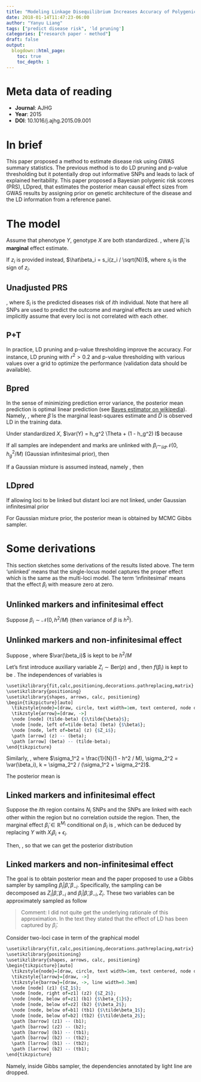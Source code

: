 ```yaml
---
title: "Modeling Linkage Disequilibrium Increases Accuracy of Polygenic Risk Scores"
date: 2018-01-14T11:47:23-06:00
author: "Yanyu Liang"
tags: ["predict disease risk", 'ld pruning']
categories: ["research paper - method"]
draft: false
output:
  blogdown::html_page:
    toc: true
    toc_depth: 1
---
```


# Meta data of reading

* **Journal**: AJHG
* **Year**: 2015
* **DOI**: 10.1016/j.ajhg.2015.09.001

$$
\newcommand\E{\text{E}}
\newcommand\var{\text{Var}}
$$

# In brief

This paper proposed a method to estimate disease risk using GWAS summary statistics. The previous method is to do LD pruning and p-value thresholding but it potentially drop out informative SNPs and leads to lack of explained heritability. This paper proposed a Bayesian polygenic risk scores (PRS), LDpred, that estimates the posterior mean causal effect sizes from GWAS results by assigning prior on genetic architecture of the disease and the LD information from a reference panel.

# The model

Assume that phenotype $Y$, genotype $X$ are both standardized.
\begin{align*}
  Y &= \sum_{i = 1}^M X_i \beta_i + \epsilon \\
  \hat\beta_i &= X_i' Y / N
\end{align*}
, where $\hat\beta_i$ is **marginal** effect estimate.

If $z_i$ is provided instead, $\hat\beta_i = s_i(z_i / \sqrt{N})$, where $s_i$ is the sign of $z_i$.

## Unadjusted PRS

\begin{align*}
  S_i &= \sum_{j = 1}^M X_{ji} \hat\beta_j
\end{align*}
, where $S_i$ is the predicted diseases risk of $i$th individual. Note that here all SNPs are used to predict the outcome and marginal effects are used which implicitly assume that every loci is not correlated with each other.

## P+T

In practice, LD pruning and p-value thresholding improve the accuracy. For instance, LD pruning with $r^2 > 0.2$ and p-value thresholding with various values over a grid to optimize the performance (validation data should be available).

## Bpred

In the sense of minimizing prediction error variance, the posterior mean prediction is optimal linear prediction (see [Bayes estimator on wikipedia](https://en.wikipedia.org/wiki/Bayes_estimator#Minimum_mean_square_error_estimation)). Namely,
\begin{align}
  \E(Y | \tilde\beta, \hat{D}) &= \sum_{i = 1}^M X_i' \E(\beta_i | \tilde\beta, \hat{D}) \label{eq:posterior-mean-estimate}
\end{align}
, where $\tilde\beta$ is the marginal least-squares estimate and $\hat{D}$ is observed LD in the training data.

Under standardized $X$, $\var(Y) = h_g^2 \Theta + (1 - h_g^2) I$ because
\begin{align*}
  \var(Y) &:= \var_{\beta, \epsilon}(Y) \\
  &= \var_{\beta, \epsilon}(X\beta + \epsilon) \\
  &= \var_{\beta}(X\beta) + \var_{\epsilon}(\epsilon) \quad \text{, since $\beta$, $\epsilon$ are independent} \\
  &= h_g^2 (XX' / M) + (1 - h_g^2) I \quad\text{, here it seems that one assumption is $\beta$ iid}\\
  &= h_g^2 \Theta + (1 - h_g^2) I
\end{align*}

If all samples are independent and marks are unlinked with $\beta_i \sim_{iid} \mathcal{N}(0, h_g^2 / M)$ (Gaussian infinitesimal prior), then
\begin{align*}
  \E(\beta_i | \tilde{\beta}) &= \E(\beta_i | \tilde\beta_i) = \frac{h_g^2}{h_g^2 + M / N} \tilde\beta_i \\
  \text{cor}(\hat{Y}_\text{PRS}, Y) &= \frac{h_g^2}{h_g^2 + M / N} h_g^2
\end{align*}

If a Gaussian mixture is assumed instead, namely
\begin{align*}
  \beta_i &\sim \begin{cases} \mathcal{N}(0, h_g^2 / (h_g^2 + Mp/N)) & \text{prob } p \\ 0 & \text{prob } (1 - p)\end{cases}
\end{align*}
, then
\begin{align*}
  \E(\beta_i | \tilde\beta) &= \frac{h_g^2}{h_g^2 + Mp / N} \bar{p}_i \tilde\beta_i
\end{align*}

## LDpred

If allowing loci to be linked but distant loci are not linked, under Gaussian infinitesimal prior
\begin{align*}
  \E(\beta^l | \tilde\beta^l, D) &\approx (\frac{M}{Nh_g^2}I + D_l)^{-1} \tilde\beta^l
\end{align*}

For Gaussian mixture prior, the posterior mean is obtained by MCMC Gibbs sampler.

# Some derivations

This section sketches some derivations of the results listed above. The term 'unlinked' means that the single-locus model captures the proper effect which is the same as the multi-loci model. The term 'infinitesimal' means that the effect $\beta_i$ with measure zero at zero.

## Unlinked markers and infinitesimal effect

Suppose $\beta_i \sim \mathcal{N}(0, h^2 / M)$ (then variance of $\beta$ is $h^2$).
\begin{align*}
  \tilde\beta_i | \beta_i &\sim \mathcal{N}(\beta_i, \frac{1}{N}(1 - h^2 / M)) \\
  &\quad\text{, since 'unlinked', one loci explains $h^2/M$ variance}\\
  \beta_i | \tilde\beta_i &\sim \mathcal{N}(\frac{1}{1 + M / h^2N}\tilde\beta_i, \frac{1}{N}\frac{1}{1 + M / h^2N}) \\
  &\quad\text{, derived from prior and conditional with large $M$}
\end{align*}

## Unlinked markers and non-infinitesimal effect

Suppose
\begin{align}
  \beta_i &\sim \begin{cases}
    \delta_0(\beta_i) & \text{, with prob $1 - p$} \\
    \mathcal{N}(0, h^2 / Mp)(\beta_i) & \text{, with prob $p$}
  \end{cases} \label{eq:auxiliary}
\end{align}
, where $\var(\beta_i)$ is kept to be $h^2 / M$

Let's first introduce auxiliary variable $Z_i \sim \text{Ber}(p)$ and
\begin{align*}
  f(\beta_i| Z_i) &= (1 - Z_i) \delta_0(\beta_i) + Z_i\mathcal{N}(0, h^2/Mp)(\beta_i)
\end{align*}
, then $f(\beta_i)$ is kept to be \eqref{eq:auxiliary}. The independences of variables is
```r
\usetikzlibrary{fit,calc,positioning,decorations.pathreplacing,matrix}
\usetikzlibrary{positioning}
\usetikzlibrary{shapes, arrows, calc, positioning}
\begin{tikzpicture}[auto]
  \tikzstyle{node}=[draw, circle, text width=1em, text centered, node distance=3em]
  \tikzstyle{arrow}=[draw, ->]
  \node [node] (tilde-beta) {$\tilde{\beta}$};
  \node [node, left of=tilde-beta] (beta) {$\beta$};
  \node [node, left of=beta] (z) {$Z_i$};
  \path [arrow] (z) -- (beta);
  \path [arrow] (beta) -- (tilde-beta);
\end{tikzpicture}
```
Similarly,
\begin{align*}
  \tilde\beta_i | \beta_i &\sim \mathcal{N}(\beta_i, \frac{1}{N}(1 - h^2 / M)) \\
  &\quad\text{, since $\var(\beta_i)$ is kept the same as before} \\
  f(\beta_i | \tilde\beta_i, Z_i = 0) &\propto f(\beta_i | Z_i = 0) \times f(\tilde\beta_i | \beta_i) \\
  &\propto \delta_0(\beta_i) \times \mathcal{N}(\beta_i, \sigma_1^2)(\tilde\beta_i) \\
  &\propto \delta_0(\beta_i) \\
  f(\beta_i | \tilde\beta_i, Z_i = 1) &\propto \mathcal{N}(0, \sigma_2^2)(\beta_i) \times \mathcal{N}(\beta_i, \sigma_1^2)(\tilde\beta_i) \\
  &\propto \mathcal{N}(k \tilde\beta_i, k / N)
\end{align*}
, where $\sigma_1^2 = \frac{1}{N}(1 - h^2 / M), \sigma_2^2 = \var(\beta_i), k = \sigma_2^2 / (\sigma_1^2 + \sigma_2^2)$.

The posterior mean is
\begin{align*}
  \E(\beta_i | \tilde\beta_i) &= \E_{Z_i | \tilde\beta_i}[\E(\beta_i | \tilde\beta_i, Z_i)] \\
  &= \E_{Z_i | \tilde\beta_i}[Z_i \times k\tilde\beta_i + (1 - Z_i) \times 0] \\
  &= k\bar{p}_i\tilde\beta_i \quad\text{, where $\bar{p}_i = \E(Z_i | \tilde\beta_i)$}
\end{align*}

## Linked markers and infinitesimal effect

Suppose the $i$th region contains $N_i$ SNPs and the SNPs are linked with each other within the region but no correlation outside the region. Then, the marginal effect $\tilde\beta_i \in \mathbb{R}^{M_i}$ conditional on $\beta_i$ is
\begin{align*}
  \E(\tilde\beta_i | \beta_i) &= D_i \beta_i \\
  \var(\tilde\beta_i | \beta_i) &= \frac{1}{N} (1 - h_i^2) D_i  \\
  \text{, where} & \\
  D_i &= X_i'X_i / N \\
  \tilde\beta_i &= X_i'Y / N \\
  h_i^2 &\text{is} \text{ phenotype variance explained by the $i$th region}
\end{align*}
, which can be deduced by replacing $Y$ with $X_i\beta_i + \epsilon_i$.

Then,
\begin{align*}
  \tilde\beta_i | \beta_i &\sim \mathcal{N}(D_i\beta_i, \Sigma_1) \\
  \beta_i &\sim \mathcal{N}(0, \Sigma_2) \\
  \text{, where} & \\
  \Sigma_1 &= \frac{1}{N} (1 - h_i^2) D_i \\
  \Sigma_2 &= (h_i^2 / M)I
\end{align*}
, so that we can get the posterior distribution
\begin{align*}
  \beta_i | \tilde\beta_i &\sim \mathcal{N}(A\tilde\beta_i, \Sigma) \\
  \text{where, }& \\
  \Sigma &= (\Sigma_2^{-1} + D_i\Sigma_1^{-1}D_i)^{-1} = \frac{1}{N}(\frac{1}{1 - h_i^2}D_i + \frac{M}{Nh_i^2}I)^{-1}\\
  A &= \Sigma D_i \Sigma_1^{-1} \\
  \text{when } & h^2 \approx 0 \\
  A &\approx (\frac{1}{1 - h_i^2}D_i + \frac{M}{Nh_i^2}I)^{-1}
\end{align*}

## Linked markers and non-infinitesimal effect

The goal is to obtain posterior mean and the paper proposed to use a Gibbs sampler by sampling $\beta_i | \tilde\beta, \beta_{-i}$. Specifically, the sampling can be decomposed as $Z_i | \tilde\beta, \beta_{-i}$ and $\beta_i | \tilde\beta, \beta_{-i}, Z_i$. These two variables can be approximately sampled as follow
\begin{align*}
  f(Z_i | \tilde\beta, \beta_{-i}) &\approx f(Z_i | \tilde\beta_i, \beta_{-i}) \\
  &\approx f(Z_i | \tilde\beta_i) \quad\text{, assuming unlinked $\beta$} \\
  f(\beta_i | \tilde\beta, \beta_{-i}, Z_i = 1) &\approx f(\beta_i | \tilde\beta_i, \beta_{-i}, Z_i = 1) \\
  &\approx f(\beta_i | \tilde\beta_i, Z_i = 1) \quad\text{, assuming unlinked $\beta$}
\end{align*}

> Comment: I did not quite get the underlying rationale of this approximation. In the text they stated that the effect of LD has been captured by $\tilde\beta_i$.

Consider two-loci case in term of the graphical model
```r
\usetikzlibrary{fit,calc,positioning,decorations.pathreplacing,matrix}
\usetikzlibrary{positioning}
\usetikzlibrary{shapes, arrows, calc, positioning}
\begin{tikzpicture}[auto]
  \tikzstyle{node}=[draw, circle, text width=1em, text centered, node distance=5em]
  \tikzstyle{larrow}=[draw, ->]
  \tikzstyle{barrow}=[draw, ->, line width=0.3em]
  \node [node] (z1) {$Z_1$};
  \node [node, right of=z1] (z2) {$Z_2$};
  \node [node, below of=z1] (b1) {$\beta_{1}$};
  \node [node, below of=z2] (b2) {$\beta_2$};
  \node [node, below of=b1] (tb1) {$\tilde\beta_1$};
  \node [node, below of=b2] (tb2) {$\tilde\beta_2$};
  \path [barrow] (z1) -- (b1);
  \path [barrow] (z2) -- (b2);
  \path [barrow] (b1) -- (tb1);
  \path [barrow] (b2) -- (tb2);
  \path [larrow] (b1) -- (tb2);
  \path [larrow] (b2) -- (tb1);
\end{tikzpicture}
```
Namely, inside Gibbs sampler, the dependencies annotated by light line are dropped.

